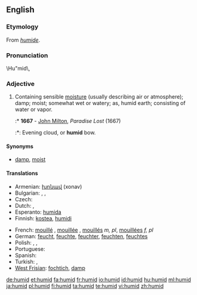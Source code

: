 ==English==

===Etymology===
From {{etyl|fro}} ''[[humide]]''.

===Pronunciation===
\Hu"mid\,

===Adjective===
{{en-adj}}

# Containing sensible [[moisture]] (usually describing air or atmosphere); damp; moist; somewhat wet or watery; as, humid earth; consisting of water or vapor.
#:* '''1667''' - [[w:John Milton|John Milton]], ''Paradise Lost'' (1667)
#:*: Evening cloud, or '''humid''' bow.

====Synonyms====
* [[damp]], [[moist]]

====Translations====
{{trans-top|slightly wet}}
* Armenian: [[խոնավ]] (xonav)
* Bulgarian: {{t+|bg|влажен|m|sc=Cyrl}}, {{t+|bg|влажна|f|sc=Cyrl}}, {{t+|bg|влажно|n|sc=Cyrl}}
* Czech: {{t-|cs|vlhký|m}}
* Dutch: {{t+|nl|vochtig}}, {{t-|nl|vochtige}}
* Esperanto: [[humida]]
* Finnish: [[kostea]], [[humidi]]
{{trans-mid}}
* French: [[mouillé]] {{m}}, [[mouillée]] {{f}}, [[mouillés]] ''m, pl'', [[mouillées]] ''f, pl''
* German: [[feucht]], [[feuchte]], [[feuchter]], [[feuchten]], [[feuchtes]]
* Polish: {{t|pl|wilgotny|m}},  {{t|pl|wilgotna|f}},  {{t|pl|wilgotne|n}}
* Portuguese: {{t+|pt|úmido}}
* Spanish: {{t+|es|húmedo}}
* Turkish: {{t+|tr|nemli}}, {{t+|tr|rutubetli}}
* [[West Frisian]]: [[fochtich]], [[damp]]
{{trans-bottom}}

[[de:humid]]
[[et:humid]]
[[fa:humid]]
[[fr:humid]]
[[io:humid]]
[[id:humid]]
[[hu:humid]]
[[ml:humid]]
[[ja:humid]]
[[pl:humid]]
[[fi:humid]]
[[ta:humid]]
[[te:humid]]
[[vi:humid]]
[[zh:humid]]